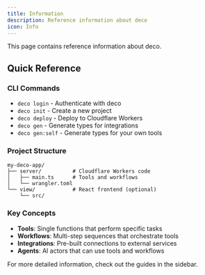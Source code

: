 ```yaml
---
title: Information
description: Reference information about deco
icon: Info
---
```


This page contains reference information about deco.

## Quick Reference

### CLI Commands

- `deco login` - Authenticate with deco
- `deco init` - Create a new project
- `deco deploy` - Deploy to Cloudflare Workers
- `deco gen` - Generate types for integrations
- `deco gen:self` - Generate types for your own tools

### Project Structure

```
my-deco-app/
├── server/          # Cloudflare Workers code
│   ├── main.ts      # Tools and workflows
│   └── wrangler.toml
└── view/            # React frontend (optional)
    └── src/
```

### Key Concepts

- **Tools**: Single functions that perform specific tasks
- **Workflows**: Multi-step sequences that orchestrate tools
- **Integrations**: Pre-built connections to external services
- **Agents**: AI actors that can use tools and workflows

For more detailed information, check out the guides in the sidebar.
